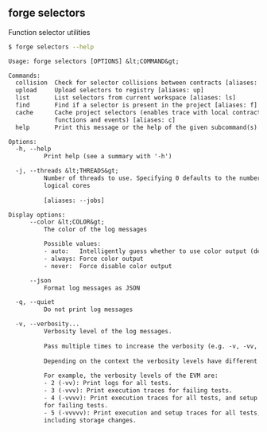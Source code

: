 ## forge selectors

Function selector utilities

```bash
$ forge selectors --help
```

```txt
Usage: forge selectors [OPTIONS] &lt;COMMAND&gt;

Commands:
  collision  Check for selector collisions between contracts [aliases: co]
  upload     Upload selectors to registry [aliases: up]
  list       List selectors from current workspace [aliases: ls]
  find       Find if a selector is present in the project [aliases: f]
  cache      Cache project selectors (enables trace with local contracts
             functions and events) [aliases: c]
  help       Print this message or the help of the given subcommand(s)

Options:
  -h, --help
          Print help (see a summary with '-h')

  -j, --threads &lt;THREADS&gt;
          Number of threads to use. Specifying 0 defaults to the number of
          logical cores
          
          [aliases: --jobs]

Display options:
      --color &lt;COLOR&gt;
          The color of the log messages

          Possible values:
          - auto:   Intelligently guess whether to use color output (default)
          - always: Force color output
          - never:  Force disable color output

      --json
          Format log messages as JSON

  -q, --quiet
          Do not print log messages

  -v, --verbosity...
          Verbosity level of the log messages.
          
          Pass multiple times to increase the verbosity (e.g. -v, -vv, -vvv).
          
          Depending on the context the verbosity levels have different meanings.
          
          For example, the verbosity levels of the EVM are:
          - 2 (-vv): Print logs for all tests.
          - 3 (-vvv): Print execution traces for failing tests.
          - 4 (-vvvv): Print execution traces for all tests, and setup traces
          for failing tests.
          - 5 (-vvvvv): Print execution and setup traces for all tests,
          including storage changes.
```